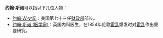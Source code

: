 '''约翰·斯诺'''可以指以下几位人物：

*[[约翰·W·史諾|约翰·W·史諾]]：美国第七十三任[[财政部|财政部]]部长。
*[[约翰·斯诺_(医学家)|约翰·斯诺 (医学家)]]：英国内科医生，在1854年伦敦[[霍乱|霍乱]]爆发时对[[霍乱|霍乱]]作出重要研究。

{{Disambiguation|Cat=四字人名译名消歧义}}